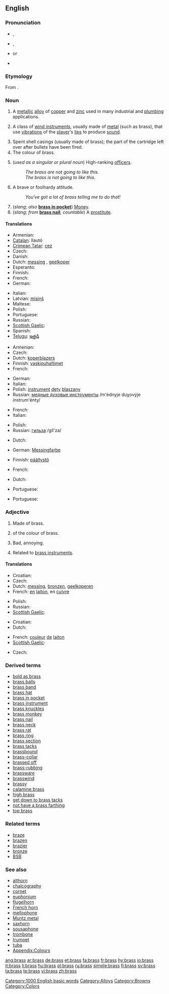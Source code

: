 {{wikipedia}}
==English==

===Pronunciation===
* {{a|US}} {{IPA|/bɹɑs/}}, {{SAMPA|/brA:s/}}
* {{a|UK}} {{IPA|/bɹæs/|/bɹɑs/}}, {{SAMPA|/br{s/|/brA:s/}}
* {{rhymes|ɑːs}} or {{rhymes|æs}}
* {{audio|en-us-brass.ogg|Audio (US)}}

===Etymology===
From {{etyl|ang}} {{term|bræs|lang=ang}}.

===Noun===
{{en-noun|es|-}}

# A [[metallic]] [[alloy]] of [[copper]] and [[zinc]] used in many industrial and [[plumbing]] applications.
# {{music}} A class of [[wind instrument]]s, usually made of [[metal]] (such as brass), that use [[vibration]]s of the [[player]]'s [[lip]]s to produce [[sound]].
# Spent shell casings (usually made of brass); the part of the cartridge left over after bullets have been fired.
# The colour of brass.
#: {{color panel|C9AE5D}}
# {{military}} (''used as a singular or plural noun'') High-ranking [[officers]].
#: ''The brass are not going to like this.''
#: ''The brass is not going to like this.''
# {{informal}} A brave or foolhardy attitude.
#: ''You've got a lot of brass telling me to do that!''
# (''slang; also'' '''[[brass in pocket]]''') [[Money]].
# (''slang; from'' '''[[brass nail]]'''; ''countable'') A [[prostitute]].

====Translations====

{{trans-top|alloy of copper and zinc}}
* Armenian: {{t-|hy|արույր|tr=aruyr|sc=Armn|xs=Armenian}}
* [[Catalan]]: llautó
* [[Crimean Tatar]]: [[cez]]
* Czech: {{t-|cs|mosaz|f}}
* Danish: {{t-|da|messing}}
* Dutch: [[messing#Dutch|messing]] {{n}}, [[geelkoper]] {{n}}
* Esperanto: {{t-|eo|latuno|xs=Esperanto}}
* Finnish: {{t+|fi|messinki}}
* French: {{t+|fr|laiton|m}}
* German: {{t+|de|Messing|n}}
{{trans-mid}}
* Italian: {{t+|it|ottone|m}}
* Latvian: [[misiņš]] {{m}}
* Maltese: {{t-|mt|ram|m|xs=Maltese}}
* Polish: {{t+|pl|mosiądz|m}}
* Portuguese: {{t+|pt|latão|m}}
* Russian: {{t+|ru|латунь|f|tr=latún'|sc=Cyrl}}
* [[Scottish Gaelic]]: {{t-|gd|pràis|f|xs=Scottish Gaelic}}
* Spanish: {{t-|es|latón|m}}
* [[Telugu]]: [[ఇత్తడి]]
{{trans-bottom}}

{{trans-top|class of wind instruments}}
* Armenian: {{t-|hy|փող|tr=p'oġ|sc=Armn|xs=Armenian}}
* Czech: {{t-|cs|žestě|m|p}}
* Dutch: [[koperblazers]] {{p}}
* Finnish: [[vaskipuhaltimet]] {{p}}
* French: {{t+|fr|cuivres|m|p}}
{{trans-mid}}
* German: {{t-|de|Blechblasinstrumente|p}}
* Italian: {{t-|it|ottoni|m|p}}
* Polish: [[instrument]] [[dęty]] [[blaszany]] {{m}}
* Russian: [[медные духовые инструменты]] /m'édnyje duχovýje instrum'énty/ {{p}}
{{trans-bottom}}

{{trans-top|spent shell casings}}
* French: {{t+|fr|douille|f}}
* Italian: {{t+|it|bossolo|m}}
{{trans-mid}}
* Polish: {{t-|pl|łuska|f}}
* Russian: [[гильза]] /gíl'za/ {{f}}
{{trans-bottom}}

{{trans-top|colour of brass}}
* Dutch: {{t+|nl|brons|n}}
{{trans-mid}}
* German: [[Messingfarbe]] {{f}}
{{trans-bottom}}

{{trans-top|high-ranking military officers}}
* Finnish: [[päällystö]]
{{trans-mid}}
* French: {{t+|fr|galonnés|m|p}}
{{trans-bottom}}

{{trans-top|informal: a brave or foolhardy attitude}}
* Dutch: {{t+|nl|lef|n}}
{{trans-mid}}
{{trans-bottom}}

{{trans-top|slang: money}}
* Portuguese: {{t+|pt|dinheiro|m}}
{{trans-mid}}
{{trans-bottom}}

{{trans-top|slang: a prostitute}}
* Portuguese: {{t+|pt|prostituta|f}}
{{trans-mid}}
{{trans-bottom}}

===Adjective===
{{en-adj}}

# {{not comparable}} Made of brass.<!-- Actually attributive noun? -->
# of the colour of brass.
# {{slang}} Bad, annoying.
# Related to [[brass instrument]]s.

====Translations====
{{trans-top|made of brass}}
* Croatian: {{t-|hr|mjeden|alt=mjȅden}}
* Czech: {{t-|cs|mosazný|m}}
* Dutch: [[messing]], [[bronzen]], [[geelkoperen]]
* French: [[en]] [[laiton]], en [[cuivre]]
{{trans-mid}}
* Polish: {{t+|pl|mosiężny|m}}
* Russian: {{t+|ru|латунный|tr=latúnnyj|sc=Cyrl}}
* [[Scottish Gaelic]]: {{t-|gd|pràiseach|xs=Scottish Gaelic}}
{{trans-bottom}}

{{trans-top|colour of brass}}
* Croatian: {{t-|hr|mjeden|alt=mjȅden}}
* Dutch: {{t-|nl|bronzen}}
{{trans-mid}}
* French: [[couleur]] [[de]] [[laiton]]
* [[Scottish Gaelic]]: {{t-|gd|pràiseach|xs=Scottish Gaelic}}
{{trans-bottom}}

{{trans-top|bad, annoying}}
{{trans-mid}}
{{trans-bottom}}

{{trans-top|related to brass instruments}}
* Czech: {{t-|cs|žesťový|m}}
{{trans-mid}}
{{trans-bottom}}

===Derived terms===
* [[bold as brass]]
* [[brass balls]]
* [[brass band]]
* [[brass hat]]
* [[brass in pocket]]
* [[brass instrument]]
* [[brass knuckles]]
* [[brass monkey]]
* [[brass nail]]
* [[brass neck]]
* [[brass rat]]
* [[brass ring]]
* [[brass section]]
* [[brass tacks]]
* [[brassbound]]
* [[brass-collar]]
* [[brassed off]]
* [[brass-rubbing]]
* [[brassware]]
* [[brasswind]]
* [[brassy]]
* [[calamine brass]]
* [[high brass]]
* [[get down to brass tacks]]
* [[not have a brass farthing]]
* [[top brass]]

===Related terms===
* [[braze]]
* [[brazen]]
* [[brazier]]
* [[bronze]]
* [[BSB]]

===See also===
* [[althorn]]
* [[chalcography]]
* [[cornet]]
* [[euphonium]]
* [[flugelhorn]]
* [[French horn]]
* [[mellophone]]
* [[Muntz metal]]
* [[saxhorn]]
* [[sousaphone]]
* [[trombone]]
* [[trumpet]]
* [[tuba]]
* [[Appendix:Colours]]

[[Category:1000 English basic words]]
[[Category:Alloys]]
[[Category:Browns]]
[[Category:Colors]]

[[ang:brass]]
[[ar:brass]]
[[de:brass]]
[[et:brass]]
[[fa:brass]]
[[fr:brass]]
[[hy:brass]]
[[io:brass]]
[[it:brass]]
[[li:brass]]
[[hu:brass]]
[[pl:brass]]
[[ru:brass]]
[[simple:brass]]
[[fi:brass]]
[[sv:brass]]
[[ta:brass]]
[[te:brass]]
[[vi:brass]]
[[zh:brass]]